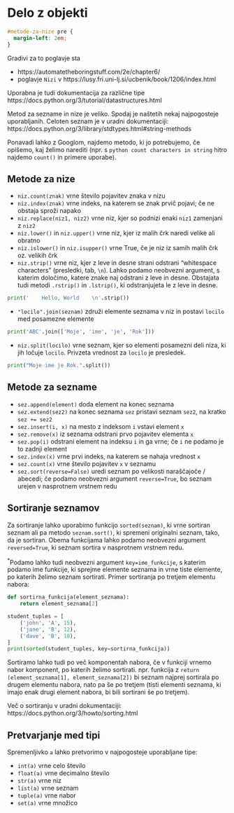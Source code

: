 # Delo z objekti

```css
#metode-za-nize pre {
  margin-left: 2em;
}
```

Gradivi za to poglavje sta

- https://automatetheboringstuff.com/2e/chapter6/ 
- poglavje `Nizi` v https://lusy.fri.uni-lj.si/ucbenik/book/1206/index.html

Uporabna je tudi dokumentacija za različne tipe https://docs.python.org/3/tutorial/datastructures.html

Metod za sezname in nize je veliko. Spodaj je naštetih nekaj najpogosteje uporabljanih. Celoten seznam je v uradni dokumentaciji: https://docs.python.org/3/library/stdtypes.html#string-methods

Ponavadi lahko z Googlom, najdemo metodo, ki jo potrebujemo, če opišemo, kaj želimo 
narediti (npr. s `python count characters in string` hitro najdemo `count()` in primere uporabe).

## Metode za nize

- `niz.count(znak)` vrne število pojavitev znaka v nizu
- `niz.index(znak)` vrne indeks, na katerem se znak prvič pojavi; če ne obstaja sproži napako
- `niz.replace(niz1, niz2)` vrne niz, kjer so podnizi enaki `niz1` zamenjani z `niz2`
- `niz.lower()` in `niz.upper()` vrne niz, kjer iz malih črk naredi velike ali obratno
- `niz.islower()` in `niz.isupper()` vrne True, če je niz iz samih malih črk oz. velikih črk
- `niz.strip()` vrne niz, kjer z leve in desne strani odstrani "whitespace characters" (presledki, tab, `\n`). Lahko podamo neobvezni argument, s katerim določimo, katere znake 
naj odstrani z leve in desne. Obstajata tudi metodi `.rstrip()` in `.lstrip()`, ki odstranjujeta le z leve in desne.
```python
print('    Hello, World    \n'.strip())
```
- `"locilo".join(seznam)` združi elemente seznama v niz in postavi `locilo` 
med posamezne elemente
```python
print('ABC'.join(['Moje', 'ime', 'je', 'Rok']))
```
- `niz.split(locilo)` vrne seznam, kjer so elementi posamezni deli niza, ki jih 
ločuje `locilo`. Privzeta vrednost za `locilo` je presledek.
```python
print("Moje ime je Rok.".split())
```

## Metode za sezname

- `sez.append(element)` doda element na konec seznama
- `sez.extend(sez2)` na konec seznama `sez` pristavi seznam `sez2`, na kratko `sez += sez2`
- `sez.insert(i, x)` na mesto z indeksom `i` vstavi element `x`
- `sez.remove(x)` iz seznama odstrani prvo pojavitev elementa `x`
- `sez.pop(i)` odstrani element na indeksu `i` in ga vrne; če `i` ne podamo je to zadnji element
- `sez.index(x)` vrne prvi indeks, na katerem se nahaja vrednost `x`
- `sez.count(x)` vrne število pojavitev `x` v seznamu
- `sez.sort(reverse=False)` uredi seznam po velikosti naraščajoče / abecedi; če podamo neobvezni argument `reverse=True`, bo seznam urejen v nasprotnem vrstnem redu

## Sortiranje seznamov

Za sortiranje lahko uporabimo funkcijo `sorted(seznam)`, ki vrne sortiran seznam ali pa metodo `seznam.sort()`, ki spremeni originalni seznam, tako, da je sortiran. Obema funkcijama lahko podamo neobvezni argument `reversed=True`, ki seznam sortira v nasprotnem vrstnem redu. 

<sup>*</sup>Podamo lahko tudi neobvezni argument `key=ime_funkcije`, s katerim podamo ime funkcije, ki sprejme elemente seznama in vrne tiste elemente, po katerih želimo seznam sortirati. Primer sortiranja po tretjem elementu nabora:

```python
def sortirna_funkcija(element_seznama):
    return element_seznama[2]

student_tuples = [
    ('john', 'A', 15),
    ('jane', 'B', 12),
    ('dave', 'B', 10),
]
print(sorted(student_tuples, key=sortirna_funkcija))
```

Sortiramo lahko tudi po več komponentah nabora, če v funkciji vrnemo nabor komponent, po katerih želimo sortirati. npr. funkcija z `return (element_seznama[1], element_seznama[2])` bi seznam najprej sortirala po drugem elementu nabora, nato pa še po tretjem (tisti elementi seznama, ki imajo enak drugi element nabora, bi bili sortirani še po tretjem).

Več o sortiranju v uradni dokumentaciji: https://docs.python.org/3/howto/sorting.html

## Pretvarjanje med tipi

Spremenljivko `a` lahko pretvorimo v najpogosteje uporabljane tipe:

- `int(a)` vrne celo število
- `float(a)` vrne decimalno število
- `str(a)` vrne niz
- `list(a)` vrne seznam
- `tuple(a)` vrne nabor
- `set(a)` vrne množico
